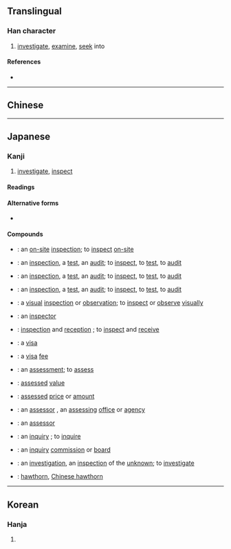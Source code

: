 {{character info/new}}
{{also|查}}
==Translingual==

===Han character===
{{Han char|rn=75|rad=木|as=05|sn=9|four=|canj=DBM|ids=⿱木且}}

# [[investigate]], [[examine]], [[seek]] into

====References====
* {{Han ref|kx=0521.121|dkj=14643|hdz=21181.071|uh=67FB|ud=26619}}

----

==Chinese==
{{zh-see|查|v}}

----

==Japanese==

===Kanji===
{{ja-kanji|grade=5|rs=木05}}

# [[investigate]], [[inspect]]

====Readings====
{{ja-readings
|goon=しゃ, じゃ
|kanon=さ
}}

====Alternative forms====
* {{l|mul|查}} {{qualifier|not used in Japanese}}

====Compounds====
{{der-top|Compounds}}
* {{ja-r|査閲|さえつ}}: an [[on-site]] [[inspection]]; to [[inspect]] [[on-site]]
* {{ja-r|査検|さけん}}: an [[inspection]], a [[test]], an [[audit]]; to [[inspect]], to [[test]], to [[audit]]
* {{ja-r|査験|さけん}}: an [[inspection]], a [[test]], an [[audit]]; to [[inspect]], to [[test]], to [[audit]]
* {{ja-r|検査|けんさ}}: an [[inspection]], a [[test]], an [[audit]]; to [[inspect]], to [[test]], to [[audit]]
* {{ja-r|査察|ささつ}}: a [[visual]] [[inspection]] or [[observation]]; to [[inspect]] or [[observe]] [[visually]]
* {{ja-r|査察官|ささつかん}}: an [[inspector]]
* {{ja-r|査収|さしゅう}}: [[inspection]] and [[reception]] {{qualifier|as of a shipment of goods}}; to [[inspect]] and [[receive]]
* {{ja-r|査証|さしょう}}: a [[visa]] {{qualifier|literally, proof of inspection}}
* {{ja-r|査証料|さしょうりょう}}: a [[visa]] [[fee]]
* {{ja-r|査定|さてい}}: an [[assessment]]; to [[assess]]
* {{ja-r|査定価格|さてい かかく}}: [[assessed]] [[value]]
* {{ja-r|査定額|さていがく}}: [[assessed]] [[price]] or [[amount]]
* {{ja-r|査定期間|さてい きかん}}: an [[assessor]] {{qualifier|an organization}}, an [[assessing]] [[office]] or [[agency]]
* {{ja-r|査定者|さていしゃ}}: an [[assessor]] {{qualifier|a person}}
* {{ja-r|査問|さもん}}: an [[inquiry]] {{qualifier|emphasis on inspection or investigation}}; to [[inquire]]
* {{ja-r|査問委員会|さもん いいんかい}}: an [[inquiry]] [[commission]] or [[board]]
* {{ja-r|査覈|さかく}}: {{qualifier|rare, possibly obsolete}} an [[investigation]], an [[inspection]] of the [[unknown]]; to [[investigate]]
* {{ja-r|山査子|さんざし}}: [[hawthorn]], [[Chinese hawthorn]]
{{der-bottom}}

----

==Korean==

===Hanja===
{{ko-hanja|hangeul=사|eumhun=[[사실할]] 사 (''sasilhal sa'')|rv=sa|mr=sa|y=sa}}

# {{defn|lang=ko|sort=木05}}